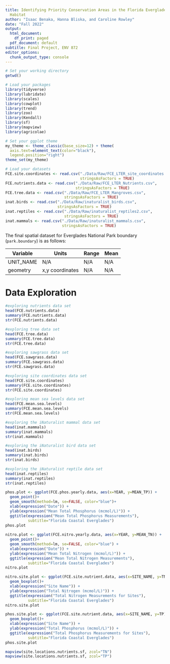 ```yaml
---
title: Identifying Priority Conservation Areas in the Florida Everglades for Mangrove
  Habitat
author: "Isaac Benaka, Hanna Bliska, and Caroline Rowley"
date: "Fall 2022"
output:
  html_document:
    df_print: paged
  pdf_document: default
subtitle: Final Project, ENV 872
editor_options:
  chunk_output_type: console
---
```


```r
# Set your working directory
getwd()

# Load your packages
library(tidyverse)
library(lubridate)
library(scales)
library(cowplot)
library(trend)
library(zoo)
library(Kendall)
library(sf)
library(mapview)
library(agricolae)

# Set your ggplot theme
my_theme <- theme_classic(base_size=12) + theme(
  axis.text=element_text(color="black"), 
  legend.position="right")
theme_set(my_theme)

# Load your datasets
FCE.site.coordinates <- read.csv("./Data/Raw/FCE_LTER_site_coordinates.csv",
                                 stringsAsFactors = TRUE)
FCE.nutrients.data <- read.csv("./Data/Raw/FCE_LTER_Nutrients.csv",
                               stringsAsFactors = TRUE)
FCE.tree.data <- read.csv("./Data/Raw/FCE_LTER_Mangroves.csv",
                          stringsAsFactors = TRUE)
inat.birds <- read.csv("./Data/Raw/inaturalist_birds.csv",
                       stringsAsFactors = TRUE)
inat.reptiles <- read.csv("./Data/Raw/inaturalist_reptiles2.csv",
                          stringsAsFactors = TRUE)
inat.mammals <- read.csv("./Data/Raw/inaturalist_mammals.csv",
                         stringsAsFactors = TRUE)  
```

The final spatial dataset for Everglades National Park boundary (`park.boundary`) is as follows:

| Variable   | Units            | Range         | Mean    |
| ---------- | ---------------- | ------------- | ------- |
| UNIT_NAME  | N/A              | N/A           | N/A     |
| geometry   | x,y coordinates  | N/A           | N/A     |

# Data Exploration

```r
#exploring nutrients data set
head(FCE.nutrients.data)
summary(FCE.nutrients.data)
str(FCE.nutrients.data)

#exploring tree data set
head(FCE.tree.data)
summary(FCE.tree.data)
str(FCE.tree.data)

#exploring sawgrass data set
head(FCE.sawgrass.data)
summary(FCE.sawgrass.data)
str(FCE.sawgrass.data)

#exploring site coordinates data set
head(FCE.site.coordinates)
summary(FCE.site.coordinates)
str(FCE.site.coordinates)

#exploring mean sea levels data set
head(FCE.mean.sea.levels)
summary(FCE.mean.sea.levels)
str(FCE.mean.sea.levels)

#exploring the iNaturalist mammal data set
head(inat.mammals)
summary(inat.mammals)
str(inat.mammals)

#exploring the iNaturalist bird data set
head(inat.birds)
summary(inat.birds)
str(inat.birds)

#exploring the iNaturalist reptile data set
head(inat.reptiles)
summary(inat.reptiles)
str(inat.reptiles)
```

```r
phos.plot <- ggplot(FCE.phos.yearly.data, aes(x=YEAR, y=MEAN_TP)) +
  geom_point()+
  geom_smooth(method=lm, se=FALSE, color="blue")+
  xlab(expression("Date")) +
  ylab(expression("Mean Total Phosphorus (mcmol/L)")) +
  ggtitle(expression("Mean Total Phosphorus Measurements"),
          subtitle="Florida Coastal Everglades")
phos.plot
  
nitro.plot <- ggplot(FCE.nitro.yearly.data, aes(x=YEAR, y=MEAN_TN)) +
  geom_point()+
  geom_smooth(method=lm, se=FALSE, color="blue") +
  xlab(expression("Date")) +
  ylab(expression("Mean Total Nitrogen (mcmol/L)")) +
  ggtitle(expression("Mean Total Nitrogen Measurements"),
          subtitle="Florida Coastal Everglades")
nitro.plot

nitro.site.plot <- ggplot(FCE.site.nutrient.data, aes(x=SITE_NAME, y=TN)) +
  geom_boxplot()+
  xlab(expression("Site Name")) +
  ylab(expression("Total Nitrogen (mcmol/L)")) +
  ggtitle(expression("Total Nitrogen Measurements for Sites"),
          subtitle="Florida Coastal Everglades")
nitro.site.plot

phos.site.plot <- ggplot(FCE.site.nutrient.data, aes(x=SITE_NAME, y=TP)) +
  geom_boxplot()+
  xlab(expression("Site Name")) +
  ylab(expression("Total Phosphorus (mcmol/L)")) +
  ggtitle(expression("Total Phosphorus Measurements for Sites"),
          subtitle="Florida Coastal Everglades")
phos.site.plot
```

```r
mapview(site.locations.nutrients.sf, zcol="TN")
mapview(site.locations.nutrients.sf, zcol="TP")
```


